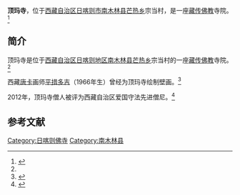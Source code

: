 {{Infobox Tibetan Buddhist monastery
|name =顶玛寺
|image =
|image size = 250px
|alt = 
|caption = 
|t=
|w=
|to = 
|ipa={{IPA|}}
|z=
|thdl=
|e=
|tc=頂瑪寺
|s=顶玛寺
|p=
|m=
|k=
|pushpin_map = 
|latd =  | latm =  | lats =  | latNS = 
|longd=  | longm= | longs =| longEW = 
|iso_region = 
|map_caption = 
|mapsize = 
|location_country = 中国
|location = {{CHN}}[[西藏自治区|西藏自治区]][[日喀则市|日喀则市]][[南木林县|南木林县]]
|coordinates_display =
|founded_by =
|date_founded =
|date_renovated =
|sect =
|mather =
|children =
|dedicated_to = 
|tulku =
|head_lama = 
|head_mgh =
|no._of_monks = 
|architecture = 
|festivals =
|footnotes = 
}}
'''顶玛寺'''，位于[[西藏自治区|西藏自治区]][[日喀则市|日喀则市]][[南木林县|南木林县]][[芒热乡|芒热乡]]宗当村，是一座[[藏传佛教|藏传佛教]]寺院。<ref name=fjdh>{{Cite web |url=http://www.fjdh.com/ffzt/fjhy/ahsy2013/03/142432218158.html |title=芝热乡顶玛寺—南木林县—西藏寺院，佛教导航，2013年03月24日 |access-date=2013年9月24日 |archive-date=2013年9月27日 |archive-url=https://web.archive.org/web/20130927164046/http://www.fjdh.com/ffzt/fjhy/ahsy2013/03/142432218158.html |dead-url=no }}</ref>

==简介==
顶玛寺是位于[[西藏自治区|西藏自治区]][[日喀则地区|日喀则地区]][[南木林县|南木林县]][[芒热乡|芒热乡]]宗当村的一座[[藏传佛教|藏传佛教]]寺院。<ref name=fjdh/>

西藏[[唐卡|唐卡]]画师[[平措多吉|平措多吉]]（1966年生）曾经为顶玛寺绘制壁画。<ref>{{Cite web |url=http://artshow.eastday.com/eastday/sh-artshow/mdyx/node740364/u1a7639301.html |title=朵云艺廊“太阳的味道”唐卡艺术展即将揭幕，东方艺展网，2013-09-04 |access-date=2013-09-24 |archive-url=https://web.archive.org/web/20130928002825/http://artshow.eastday.com/eastday/sh-artshow/mdyx/node740364/u1a7639301.html |archive-date=2013-09-28 |dead-url=yes }}</ref>

2012年，顶玛寺僧人被评为西藏自治区爱国守法先进僧尼。<ref>{{Cite web |url=http://www.lasa.gov.cn/Item/38763.aspx |title=自治区和谐模范寺庙和爱国守法先进僧尼名单，中国拉萨，2012年05月03日 |access-date=2013年9月24日 |archive-date=2013年9月28日 |archive-url=https://web.archive.org/web/20130928220630/http://www.lasa.gov.cn/Item/38763.aspx |dead-url=yes }}</ref>

==参考文献==
{{reflist}}

{{日喀则地标}}
[[Category:日喀则佛寺|Category:日喀则佛寺]]
[[Category:南木林县|Category:南木林县]]